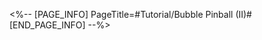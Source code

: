 <%-- [PAGE_INFO]
PageTitle=#Tutorial/Bubble Pinball (II)#
[END_PAGE_INFO] --%>
{{Tutorial
|sort      = 606701
|title     = Bubble Pinball (II)
|subtitle  = 
|type      = Adventure
|about     = 
|image1    = Tutorial Bubble Pinball (II) 1.png{{subst:void|<!--$UPLOAD:<<SpriteOutput/TutorialPic/TutorialPage_606701.png>-<Tutorial Bubble Pinball (II) 1.png>-<Tutorial Files>>-->}}
|text1     = When multiple pinball machines exist, you can first fire the shot to another pinball machine as an {{Color|h|nobold=1|interchange stop}}, then finally to the last pinball machine as the eventual destination.
}}